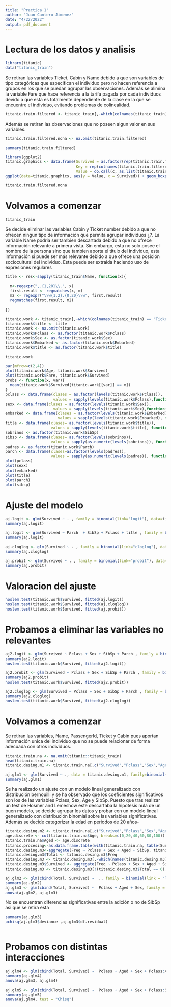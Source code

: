```yaml
---
title: "Practica 1"
author: "Juan Cantero Jimenez"
date: "4/22/2022"
output: pdf_document
---
```


# Lectura de los datos y analisis

```r
library(titanic)
data("titanic_train")
```

Se retiran las variables Ticket, Cabin y Name debido a que son variables de tipo categóricas que especifican el individuo pero no hacen referencia a grupos en los que se puedan agrupar las observaciones. Además se alimina la variable Fare que hace referencia a la tarifa pagada por cada individuos devido a que esta es totalmente dependiente de la clase en la que se encuentre el individuo, evitando problemas de colinealidad. 

```r
titanic.train.filtered <- titanic_train[,-which(colnames(titanic_train) == "Ticket" | colnames(titanic_train) == "Cabin" | colnames(titanic_train) == "Name" | colnames(titanic_train) == "PassengerId" |  colnames(titanic_train) == "Fare")]
```

Además se retiran las observaciones que no poseen algun valor en sus variables.

```r
titanic.train.filtered.nona <- na.omit(titanic.train.filtered)
```


```r
summary(titanic.train.filtered)
```

```r
library(ggplot2) 
titanic.graphics <- data.frame(Survived = as.factor(rep(titanic.train.filtered.nona$Survived, ncol(titanic.train.filtered.nona)-3)),
                               Key = rep(colnames(titanic.train.filtered.nona)[c(-1,-3,-7)], rep(nrow(titanic.train.filtered.nona), ncol(titanic.train.filtered.nona)-3)),
                               Value = do.call(c, as.list(titanic.train.filtered.nona[, c(-1, -3, -7)])))
ggplot(data=titanic.graphics, aes(y = Value, x = Survived)) + geom_boxplot() + facet_wrap(. ~ Key, scales = "free")
```

```r
titanic.train.filtered.nona
```


# Volvamos a comenzar


```r
titanic_train
```

Se decide eliminar las variables Cabin y Ticket number debido a que no ofrecen ningun tipo de información que permita agrupar individuos ¿?. La variable Name podria ser tambien descartada debido a que no ofrece información relevante a primera vista. Sin embargo, esta no solo posee el nombre de la persona sino que tambien aporta el titulo del individuo, esta información si puede ser más relevante debido a que ofrece una posición sociocultural del individuo. Esta puede ser extraida haciendo uso de expresiones regulares

```r
title <- res<-sapply(titanic_train$Name, function(x){
  
  m<-regexpr(",.{1,20}\\.", x)
  first.result <- regmatches(x, m)
  m2 <- regexpr("\\w{1,2}.{0,20}\\w", first.result)
  regmatches(first.result, m2)
  
})

titanic.work <- titanic_train[,-which(colnames(titanic_train) == "Ticket" | colnames(titanic_train) == "Cabin" | colnames(titanic_train) == "Name" | colnames(titanic_train) == "PassengerId")]
titanic.work$title <- title
titanic.work <- na.omit(titanic.work)
titanic.work$Pclass <- as.factor(titanic.work$Pclass)
titanic.work$Sex <- as.factor(titanic.work$Sex)
titanic.work$Embarked <- as.factor(titanic.work$Embarked)
titanic.work$title <- as.factor(titanic.work$title)
```

```r
titanic.work
```


```r
par(mfrow=c(2,4))
plot(titanic.work$Age, titanic.work$Survived)
plot(titanic.work$Fare, titanic.work$Survived)
probs <- function(x, var){
  mean(titanic.work$Survived[titanic.work[[var]] == x])
}
pclass <- data.frame(clases = as.factor(levels(titanic.work$Pclass)),
                     values = sapply(levels(titanic.work$Pclass),function(x,y) probs(x, y), y="Pclass"))
sexx <- data.frame(clases = as.factor(levels(titanic.work$Sex)),
                     values = sapply(levels(titanic.work$Sex),function(x,y) probs(x, y), y="Sex"))
embarked <- data.frame(clases = as.factor(levels(titanic.work$Embarked)),
                       values = sapply(levels(titanic.work$Embarked), function(x,y) probs(x,y), y="Embarked"))
title <- data.frame(clases= as.factor(levels(titanic.work$title)),
                    values = sapply(levels(titanic.work$title), function(x,y) probs(x,y), y="title"))
sobrinos <- as.factor(titanic.work$SibSp)
sibsp <- data.frame(clases= as.factor(levels(sobrinos)),
                    values = sapply(as.numeric(levels(sobrinos)), function(x,y) probs(x,y), y="SibSp"))
padres <- as.factor(titanic.work$Parch)
parch <- data.frame(clases=as.factor(levels(padres)),
                    values = sapply(as.numeric(levels(padres)), function(x,y) probs(x,y), y="Parch"))
plot(pclass)
plot(sexx)
plot(embarked)
plot(title)
plot(parch)
plot(sibsp)


```

















# Ajuste del modelo


```r
aj.logit <- glm(Survived ~ . , family = binomial(link="logit"), data=titanic.work)
summary(aj.logit)
```

```r
aj.logit <- glm(Survived ~ Parch  + SibSp + Pclass + title , family = binomial(link="logit"), data=titanic.work)
summary(aj.logit)
```


```r
aj.cloglog <- glm(Survived ~ . , family = binomial(link="cloglog"), data=titanic.work)
summary(aj.cloglog)
```


```r
aj.probit <- glm(Survived ~ . , family = binomial(link="probit"), data=titanic.work)
summary(aj.probit)
```



# Valoracion del ajuste


```r
hoslem.test(titanic.work$Survived, fitted(aj.logit))
hoslem.test(titanic.work$Survived, fitted(aj.cloglog))
hoslem.test(titanic.work$Survived, fitted(aj.probit))

```



# Probamos a eliminar las variables no relevantes

```r
aj2.logit <- glm(Survived ~ Pclass + Sex + SibSp + Parch , family = binomial(link="logit"), data=titanic.work)
summary(aj2.logit)
hoslem.test(titanic.work$Survived, fitted(aj2.logit))


```


```r
aj2.probit <- glm(Survived ~ Pclass + Sex + SibSp + Parch , family = binomial(link="probit"), data=titanic.work)
summary(aj2.probit)
hoslem.test(titanic.work$Survived, fitted(aj2.probit))
```


```r
aj2.cloglog <- glm(Survived ~ Pclass + Sex + SibSp + Parch , family = binomial(link="cloglog"), data=titanic.work)
summary(aj2.cloglog)
hoslem.test(titanic.work$Survived, fitted(aj2.cloglog))
```


# Volvamos a comenzar 


Se retiran las variables, Name, PassengerId, Ticket y Cabin pues aportan información unica del individuo que no se puede relacionar de forma adecuada con otros individuos.

```r
titanic.train.na <- na.omit(titanic::titanic_train)
head(titanic.train.na)
titanic.desing.m1 <- titanic.train.na[,c("Survived","Pclass","Sex","Age","SibSp","Parch","Fare","Embarked")]
```
```r
aj.glm1 <- glm(Survived ~ ., data = titanic.desing.m1, family=binomial(link="logit"))
summary(aj.glm1)
```

Se ha realizado un ajuste con un modelo lineal generalizado con distribución bernouilli y se ha observado que los coeficientes significativos son los de las variables Pclass, Sex, Age y SibSp. Puesto que tras realizar un test de Hosmer and Lemeshow este descartaba la hipotesis nula de un buen modelo, se decide agrupar los datos y probar con un modelo lineal generalizado con distribución binomial sobre las variables significativas. Además se decide categorizar la edad en periodos de 20 años- 

```r
titanic.desing.m2 <- titanic.train.na[,c("Survived","Pclass","Sex","Age","SibSp")]
age.discrete <- cut(titanic.train.na$Age, breaks=c(0,20,40,60,80,100))
titanic.train.na$Aged <- age.discrete
titanic.procesing<-as.data.frame.table(with(titanic.train.na, table(Survived, Pclass, Sex, Aged, SibSp)))
titanic.desing.m3<-aggregate(Freq ~ Pclass + Sex + Aged + SibSp, titanic.procesing, sum)
titanic.desing.m3$Total <- titanic.desing.m3$Freq
titanic.desing.m3 <- titanic.desing.m3[,-which(names(titanic.desing.m3) == "Freq")]
titanic.desing.m3$Survived <- aggregate(Freq ~ Pclass + Sex + Aged + SibSp, titanic.procesing[titanic.procesing$Survived == "1",], sum)$Freq
titanic.desing.m3 <- titanic.desing.m3[!(titanic.desing.m3$Total == 0),]
```


```r

aj.glm2 <- glm(cbind(Total, Survived) ~  ., family = binomial(link = "logit"), data=titanic.desing.m3)
summary(aj.glm2)
aj.glm3 <- glm(cbind(Total, Survived) ~  Pclass + Aged + Sex, family = binomial(link = "logit"), data=titanic.desing.m3)
anova(aj.glm2, aj.glm3)
```  
No se encuentran diferencias significativas entre la adición o no de SibSp asi que se retira esta

```r
summary(aj.glm3)
pchisq(aj.glm3$deviance ,aj.glm3$df.residual)



```

# Probamos con distintas interacciones



```r
aj.glm4 <- glm(cbind(Total, Survived) ~  Pclass + Aged + Sex + Pclass:Aged, family = binomial(link = "logit"), data=titanic.desing.m3)
summary(aj.glm4)
anova(aj.glm3, aj.glm4)
```

```r
aj.glm5 <- glm(cbind(Total, Survived) ~  Pclass + Aged + Sex + Pclass:Sex, family = binomial(link = "logit"), data=titanic.desing.m3)
summary(aj.glm5)
anova(aj.glm4, test = "Chisq")
```

